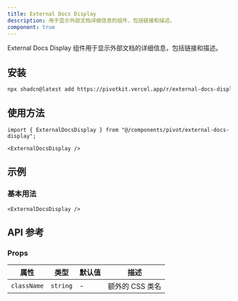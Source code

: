 ```yaml
---
title: External Docs Display
description: 用于显示外部文档详细信息的组件，包括链接和描述。
component: true
---
```


External Docs Display 组件用于显示外部文档的详细信息，包括链接和描述。

<ComponentPreview name="external-docs-display-demo" />

## 安装

```bash
npx shadcn@latest add https://pivotkit.vercel.app/r/external-docs-display.json
```

## 使用方法

```tsx
import { ExternalDocsDisplay } from "@/components/pivot/external-docs-display";
```

```tsx
<ExternalDocsDisplay />
```

## 示例

### 基本用法

```tsx
<ExternalDocsDisplay />
```

## API 参考

### Props

| 属性        | 类型     | 默认值 | 描述            |
| ----------- | -------- | ------ | --------------- |
| `className` | `string` | -      | 额外的 CSS 类名 |
